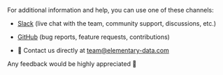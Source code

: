 For additional information and help, you can use one of these channels:

- [Slack](https://join.slack.com/t/elementary-community/shared_invite/zt-uehfrq2f-zXeVTtXrjYRbdE_V6xq4Rg) (live chat with the team, community support, discussions, etc.)

- [GitHub](https://github.com/elementary-data/elementary) (bug reports, feature requests, contributions)

- 📧 Contact us directly at team@elementary-data.com

Any feedback would be highly appreciated 🤗
